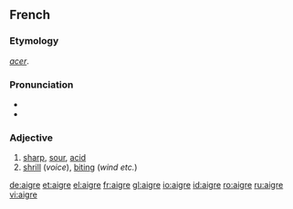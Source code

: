 ==French==

===Etymology===
{{etyl|la|fr}} ''[[acer]]''.

===Pronunciation===
* {{IPA|/ɛgʁ/|lang=fr}}
* {{audio|Fr-aigre.ogg|Audio}}

===Adjective===
{{fr-adj-mf}}

# [[sharp]], [[sour]], [[acid]]
# [[shrill]] (''voice''), [[biting]] (''wind etc.'')

[[de:aigre]]
[[et:aigre]]
[[el:aigre]]
[[fr:aigre]]
[[gl:aigre]]
[[io:aigre]]
[[id:aigre]]
[[ro:aigre]]
[[ru:aigre]]
[[vi:aigre]]